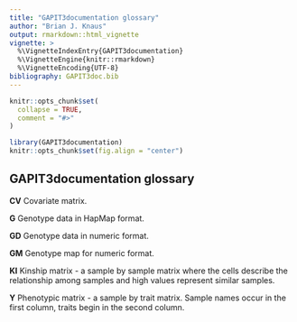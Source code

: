 ```yaml
---
title: "GAPIT3documentation glossary"
author: "Brian J. Knaus"
output: rmarkdown::html_vignette
vignette: >
  %\VignetteIndexEntry{GAPIT3documentation}
  %\VignetteEngine{knitr::rmarkdown}
  %\VignetteEncoding{UTF-8}
bibliography: GAPIT3doc.bib
---
```


```r
knitr::opts_chunk$set(
  collapse = TRUE,
  comment = "#>"
)
```


```r
library(GAPIT3documentation)
knitr::opts_chunk$set(fig.align = "center")
```


## GAPIT3documentation glossary

**CV** Covariate matrix.

**G** Genotype data in HapMap format.

**GD** Genotype data in numeric format.

**GM** Genotype map for numeric format.

**KI** Kinship matrix - a sample by sample matrix where the cells describe the relationship among samples and high values represent similar samples.

**Y** Phenotypic matrix - a sample by trait matrix.
Sample names occur in the first column, traits begin in the second column.


